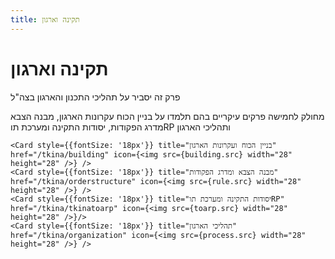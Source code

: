 ```yaml
---
title: תקינה וארגון
---
```



# תקינה וארגון

פרק זה יסביר על תהליכי התכנון והארגון בצה"ל

מחולק לחמישה פרקים עיקריים בהם תלמדו על בניין הכוח עקרונות הארגון, מבנה הצבא מדרג הפקודות, יסודות התקינה ומערכת תוRP ותהליכי הארגון

<Cards>

    <Card style={{fontSize: '18px'}} title="בניין הכוח ועקרונות הארגון" href="/tkina/building" icon={<img src={building.src} width="28" height="28" />} />
    <Card style={{fontSize: '18px'}} title="מבנה הצבא ומדרג הפקודות" href="/tkina/orderstructure" icon={<img src={rule.src} width="28" height="28" />} />
    <Card style={{fontSize: '18px'}} title="יסודות התקינה ומערכת תוRP" href="/tkina/tkinatoarp" icon={<img src={toarp.src} width="28" height="28" />}/>
    <Card style={{fontSize: '18px'}} title="תהליכי הארגון" href="/tkina/organization" icon={<img src={process.src} width="28" height="28" />} />
    
</Cards>